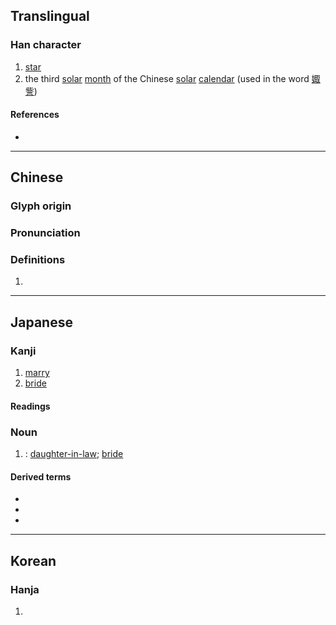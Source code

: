 {{character info/new}}
==Translingual==

===Han character===
{{Han char|rn=38|rad=女|as=08|sn=11|four=41447|canj=VSJE|ids=⿰女取}}

# [[star]]
# the third [[solar]] [[month]] of the Chinese [[w:Chinese_calendar#Modern_Chinese_calendar|solar]] [[calendar]] (used in the word [[娵訾]])

====References====
* {{Han ref|kx=0263.290|dkj=06364|dj=0530.170|hdz=21055.100|uh=5A35|ud=23093|bh=D4D4|bd=54484}}

----

==Chinese==
{{zh-forms}}

===Glyph origin===
{{Han etym}}

===Pronunciation===
{{zh-pron
|m=jū
|c=zau1,zeoi1
|mc=y
|oc=y
|cat=
}}

===Definitions===
{{zh-hanzi}}

# {{rfdef|zh}}

----

==Japanese==

===Kanji===
{{ja-kanji|grade=|rs=女08}}

# [[marry]]
# [[bride]]

====Readings====
{{ja-readings
|goon=す
|kanon=しゅ
|kun=よめ-
}}

===Noun===
{{ja-kanjitab|yomi=k|よめ}}
{{ja-noun|よめ}}

# {{alt sp|lang=ja|嫁|tr=yome|sort=よめ}}: [[daughter-in-law]]; [[bride]]

====Derived terms====
* {{ja-r|娵%入り|よめ%いり}}
* {{ja-r|娵%女|よめ%じょ}}
* {{ja-r|大%娵|おお%よめ}}

----

==Korean==

===Hanja===
{{ko-hanja|hangeul=추|rv=chu|mr=ch'u}}

# {{defn|lang=ko|sort=女08}}